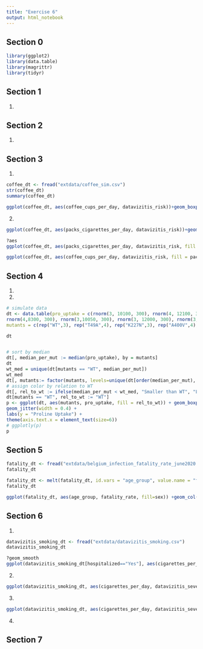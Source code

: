 ```yaml
---
title: "Exercise 6"
output: html_notebook
---
```


## Section 0

```r
library(ggplot2)
library(data.table)
library(magrittr)
library(tidyr)
```

## Section 1

1.

## Section 2
1.

## Section 3

1.
```r
coffee_dt <- fread("extdata/coffee_sim.csv")
str(coffee_dt)
summary(coffee_dt)

ggplot(coffee_dt, aes(coffee_cups_per_day, datavizitis_risk))+geom_boxplot()

```

2.
```r
ggplot(coffee_dt, aes(packs_cigarettes_per_day, datavizitis_risk))+geom_boxplot()

?aes
ggplot(coffee_dt, aes(packs_cigarettes_per_day, datavizitis_risk, fill = coffee_cups_per_day))+geom_boxplot()+ guides(fill=guide_legend(title = "Cups of coffee"))

ggplot(coffee_dt, aes(coffee_cups_per_day, datavizitis_risk, fill = packs_cigarettes_per_day))+geom_boxplot()+ guides(fill=guide_legend(title = "packs_cigarettes_per_day"))
```


## Section 4

1.


2.
```r
# simulate data
dt <- data.table(pro_uptake = c(rnorm(3, 10100, 300), rnorm(4, 12100, 300), rnorm(3, 9850, 300), rnorm(4, 11100, 300),
rnorm(4,8300, 300), rnorm(3,10050, 300), rnorm(3, 12000, 300), rnorm(3, 10020, 300), rnorm(3, 10080, 300), rnorm(3, 10070, 300) ),
mutants = c(rep("WT",3), rep("T49A",4), rep("K227N",3), rep("A400V",4), rep("L421P",4), rep("I500T",3), rep("N591D",3), rep("A601T",3), rep("E684D",3), rep("G710R",3) ) )

dt


# sort by median
dt[, median_per_mut := median(pro_uptake), by = mutants]
dt
wt_med = unique(dt[mutants == "WT", median_per_mut])
wt_med
dt[, mutants:= factor(mutants, levels=unique(dt[order(median_per_mut), mutants]))]
# assign color by relation to WT
dt[, rel_to_wt := ifelse(median_per_mut < wt_med, "Smaller than WT", "Larger than WT"), by = mutants]
dt[mutants == "WT", rel_to_wt := "WT"]
p <- ggplot(dt, aes(mutants, pro_uptake, fill = rel_to_wt)) + geom_boxplot() +
geom_jitter(width = 0.4) +
labs(y = "Proline Uptake") +
theme(axis.text.x = element_text(size=6))
# ggplotly(p)
p

```

## Section 5

```r
fatality_dt <- fread("extdata/belgium_infection_fatality_rate_june2020.csv")
fatality_dt

fatality_dt <- melt(fatality_dt, id.vars = "age_group", value.name = "fatality_rate", variable.name = "sex")
fatality_dt

ggplot(fatality_dt, aes(age_group, fatality_rate, fill=sex)) +geom_col(position = "dodge")
```

## Section 6

1.
```r
datavizitis_smoking_dt <- fread("extdata/datavizitis_smoking.csv")
datavizitis_smoking_dt

?geom_smooth
ggplot(datavizitis_smoking_dt[hospitalized=="Yes"], aes(cigarettes_per_day, datavizitis_severity)) + geom_point() + geom_smooth(method = "lm")

```

2.
```r
ggplot(datavizitis_smoking_dt, aes(cigarettes_per_day, datavizitis_severity)) + geom_point() + geom_smooth(method = "lm")

```

3.
```r
ggplot(datavizitis_smoking_dt, aes(cigarettes_per_day, datavizitis_severity, color=hospitalized)) + geom_point() + geom_smooth(method = "lm")
```


4.

## Section 7
























